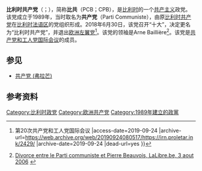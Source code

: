{{Infobox political party
| name = 比利时共产党
| native_name = Parti Communiste de Belgique<br>Communistische Partij van België
| logo = Communist Party of Wallonia.svg
|logo_size=150px
| leader = Arne Baillière
| foundation = {{start date|1989}}
| 总部=[[布鲁塞尔|布鲁塞尔]]
| ideology = [[共产主义|共产主义]]<br/>[[马克思列宁主义|马克思列宁主义]]
| european = [[欧洲左翼党|欧洲左翼党]]（2018年以前）
| international =[[共产党和工人党国际会议|共产党和工人党国际会议]]
| colours = [[红色|红色]]
| website =
| colorcode = red
| country = 比利时
}}
{{共产党}}
'''比利时共产党'''（{{lang-fr|Parti Communiste de Belgique}}；{{lang-nl|Communistische Partij van België}}），简称'''比共'''（PCB；CPB），是[[比利时|比利时]]的一个[[共产主义|共产主义]]政党。该党成立于1989年，当时取名为'''共产党'''（Parti Communiste），由原[[比利时共产党|比利时共产党]]在[[比利时法语社群|比利时法语区]]的党组织形成。2018年6月30日，该党召开“十大”，决定更名为“比利时共产党”，并退出[[欧洲左翼党|欧洲左翼党]]<ref>{{Cite web |url=https://irn.proletar.ink/2429/ |title=比利时共产党的发言 {{!}} 第20次共产党和工人党国际会议 |access-date=2019-09-24 |archive-url=https://web.archive.org/web/20190924080517/https://irn.proletar.ink/2429/ |archive-date=2019-09-24 |dead-url=yes }}</ref>。该党的领袖是Arne Baillière<ref>[http://www.lalibre.be/regions/hainaut/divorce-entre-le-parti-communiste-et-pierre-beauvois-51b88f8ee4b0de6db9ae566f Divorce entre le Parti communiste et Pierre Beauvois, LaLibre.be, 3 aout 2006] {{Wayback|url=http://www.lalibre.be/regions/hainaut/divorce-entre-le-parti-communiste-et-pierre-beauvois-51b88f8ee4b0de6db9ae566f |date=20200731230101 }}{{fr}}</ref>。该党是[[共产党和工人党国际会议|共产党和工人党国际会议]]的成员。

==参见==
*[[共产党_(弗拉芒)|共产党 (弗拉芒)]]

==参考资料==
{{reflist}}
{{Communist-party-stub}}
{{欧洲议会左翼党派}}
{{欧洲的共产党}}
[[Category:比利时政党|Category:比利时政党]]
[[Category:欧洲共产党|Category:欧洲共产党]]
[[Category:1989年建立的政黨|Category:1989年建立的政黨]]